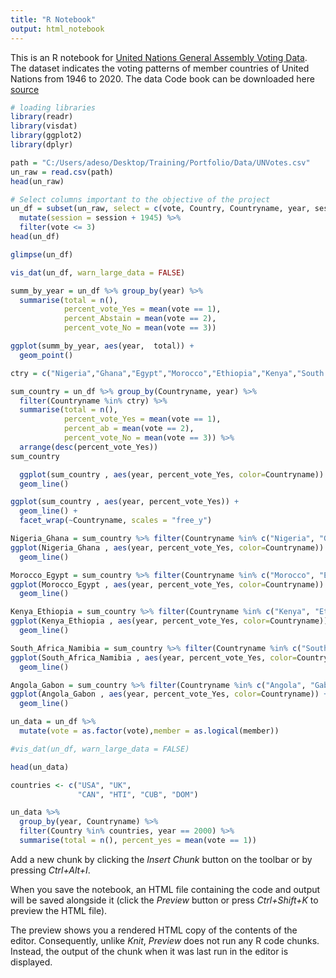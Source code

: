 ```yaml
---
title: "R Notebook"
output: html_notebook
---
```


This is an R notebook for  [United Nations General Assembly Voting Data](https://dataverse.harvard.edu/dataset.xhtml?persistentId=doi:10.7910/DVN/LEJUQZ). The dataset indicates the voting patterns of member countries of United Nations from 1946 to 2020. The data Code book can be downloaded here [source](https://dataverse.harvard.edu/api/access/datafile/:persistentId?persistentId=doi:10.7910/DVN/LEJUQZ/DYNZPA)


```r
# loading libraries 
library(readr)
library(visdat)
library(ggplot2)
library(dplyr)
```

```r
path = "C:/Users/adeso/Desktop/Training/Portfolio/Data/UNVotes.csv"
un_raw = read.csv(path)
head(un_raw)
```
```r
# Select columns important to the objective of the project
un_df = subset(un_raw, select = c(vote, Country, Countryname, year, session)) %>%
  mutate(session = session + 1945) %>%
  filter(vote <= 3)
head(un_df)
```
```r
glimpse(un_df)
```
```r
vis_dat(un_df, warn_large_data = FALSE)
```


```r
summ_by_year = un_df %>% group_by(year) %>%
  summarise(total = n(),
            percent_vote_Yes = mean(vote == 1),
            percent_Abstain = mean(vote == 2),
            percent_vote_No = mean(vote == 3))

```

```r
ggplot(summ_by_year, aes(year,  total)) +
  geom_point()
```

```r
ctry = c("Nigeria","Ghana","Egypt","Morocco","Ethiopia","Kenya","South Africa", "Namibia","Angola","Gabon", "United States of America", "France", "United Kingdom of Great Britain and Northern Ireland")

sum_country = un_df %>% group_by(Countryname, year) %>%
  filter(Countryname %in% ctry) %>%
  summarise(total = n(),
            percent_vote_Yes = mean(vote == 1),
            percent_ab = mean(vote == 2),
            percent_vote_No = mean(vote == 3)) %>%
  arrange(desc(percent_vote_Yes))
sum_country
```
```r
  ggplot(sum_country , aes(year, percent_vote_Yes, color=Countryname)) +
  geom_line() 
```
```r
ggplot(sum_country , aes(year, percent_vote_Yes)) +
  geom_line() + 
  facet_wrap(~Countryname, scales = "free_y")
```
```r
Nigeria_Ghana = sum_country %>% filter(Countryname %in% c("Nigeria", "Ghana"))
ggplot(Nigeria_Ghana , aes(year, percent_vote_Yes, color=Countryname)) +
  geom_line()
```
```r
Morocco_Egypt = sum_country %>% filter(Countryname %in% c("Morocco", "Egypt"))
ggplot(Morocco_Egypt , aes(year, percent_vote_Yes, color=Countryname)) +
  geom_line()
```
```r
Kenya_Ethiopia = sum_country %>% filter(Countryname %in% c("Kenya", "Ethiopia"))
ggplot(Kenya_Ethiopia , aes(year, percent_vote_Yes, color=Countryname)) +
  geom_line()
```
```r
South_Africa_Namibia = sum_country %>% filter(Countryname %in% c("South Africa", "Namibia"))
ggplot(South_Africa_Namibia , aes(year, percent_vote_Yes, color=Countryname)) +
  geom_line()
```
```r
Angola_Gabon = sum_country %>% filter(Countryname %in% c("Angola", "Gabon"))
ggplot(Angola_Gabon , aes(year, percent_vote_Yes, color=Countryname)) +
  geom_line()
```

```r
un_data = un_df %>% 
  mutate(vote = as.factor(vote),member = as.logical(member)) 

#vis_dat(un_df, warn_large_data = FALSE)
```

```r
head(un_data)
```
```r
countries <- c("USA", "UK",
               "CAN", "HTI", "CUB", "DOM")

un_data %>% 
  group_by(year, Countryname) %>%
  filter(Country %in% countries, year == 2000) %>%
  summarise(total = n(), percent_yes = mean(vote == 1))
```



Add a new chunk by clicking the *Insert Chunk* button on the toolbar or by pressing *Ctrl+Alt+I*.

When you save the notebook, an HTML file containing the code and output will be saved alongside it (click the *Preview* button or press *Ctrl+Shift+K* to preview the HTML file).

The preview shows you a rendered HTML copy of the contents of the editor. Consequently, unlike *Knit*, *Preview* does not run any R code chunks. Instead, the output of the chunk when it was last run in the editor is displayed.




